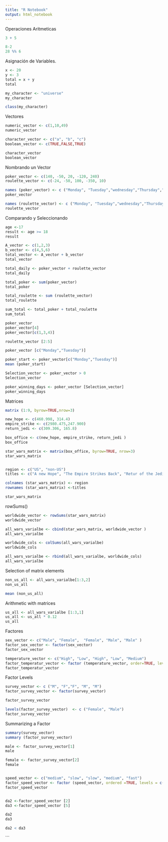 ```yaml
---
title: "R Notebook"
output: html_notebook
---
```

Operaciones Aritmeticas
```r
3 + 5

8-2
28 %% 6
```

Asignación de Variables. 
```r
x <- 20
y <- 3
total = x + y
total
```

```r
my_character <- "universe"
my_character
```

```r
class(my_character)
```

Vectores
```r
numeric_vector <- c(1,10,49)
numeric_vector

character_vector <- c("a", "b", "c")
boolean_vector <- c(TRUE,FALSE,TRUE)

character_vector
boolean_vector

```
Nombrando un Vector
```r
poker_vector <- c(140, -50, 20, -120, 240)
roulette_vector <- c(-24, -50, 100, -350, 10)

names (poker_vector) <- c ("Monday", "Tuesday","wednesday","Thursday","Friday")
poker_vector

names (roulette_vector) <- c ("Monday", "Tuesday","wednesday","Thursday","Friday")
roulette_vector
```
Comparando y Seleccionando

```r
age <-17
result <- age >= 18
result

A_vector <- c(1,2,3)
b_vector <- c(4,5,6)
total_vector <- A_vector + b_vector
total_vector

total_daily <- poker_vector + roulette_vector
total_daily

total_poker <- sum(poker_vector)
total_poker

total_roulette <- sum (roulette_vector)
total_roulette

sum_total <- total_poker + total_roulette
sum_total

poker_vector
poker_vector[4]
poker_vector[c(1,3,4)]

roulette_vector [2:5]

poker_vector [c("Monday","Tuesday")]

poker_start <- poker_vector[c("Monday","Tuesday")]
mean (poker_start)

Selection_vector <- poker_vector > 0
Selection_vector

poker_winning_days <- poker_vector [Selection_vector]
poker_winning_days
```
Matrices

```r

matrix (1:9, byrow=TRUE,nrow=3)

```

```r

new_hope <- c(460.998, 314.4)
empire_strike <- c(2980.475,247.900)
return_jedi <- c(309.306, 165.8)

box_office <- c(new_hope, empire_strike, return_jedi )
box_office

star_wars_matrix <- matrix(box_office, byrow=TRUE, nrow=3)
star_wars_matrix


region <- c("US", "non-US")
titles <- c("A new Hope", "The Empire Strikes Back", "Retur of the Jedi ")

colnames (star_wars_matrix) <- region 
rownames (star_wars_matrix) <-titles

star_wars_matrix
```
rowSums()

```r
worldwide_vector <- rowSums(star_wars_matrix)
worldwide_vector

all_wars_varialbe <- cbind(star_wars_matrix, worldwide_vector )
all_wars_varialbe

worldwide_cols <- colSums(all_wars_varialbe)
worldwide_cols

all_wars_varialbe <- rbind(all_wars_varialbe, worldwide_cols)
all_wars_varialbe

```
Selection of matrix elements

```r

non_us_all <- all_wars_varialbe[1:3,2]
non_us_all

mean (non_us_all)
```
Arithmetic with matrices
```r
us_all <- all_wars_varialbe [1:3,1]
us_all <- us_all * 0.12
us_all
```



Factores
```r
sex_vector <- c("Male", "Female",  "Female", "Male", "Male" )
factor_sex_vector <- factor(sex_vector)
factor_sex_vector

temperature_vector <- c("High", "Low", "High", "Low", "Medium")
factor_temperatur_vector <- factor (temperature_vector, order=TRUE, levels=c("Low", "Medium", "High"))
factor_temperatur_vector

```

Factor Levels

```r
survey_vector <- c ("M", "F","F", "M", "M")
factor_survey_vector <- factor(survey_vector)

factor_survey_vector

levels(factor_survey_vector)  <- c ("Female", "Male")
factor_survey_vector
```
Summarizing a Factor

```r
summary(survey_vector)
summary (factor_survey_vector)

male <- factor_survey_vector[1]
male

female <- factor_survey_vector[2]
female


speed_vector <- c("medium", "slow", "slow", "medium", "fast")
factor_speed_vector <- factor (speed_vector, ordered =TRUE, levels = c("slow", "medium", "fast"))
factor_speed_vector


da2 <-factor_speed_vector [2]
da3 <-factor_speed_vector [5]

da2
da3

da2 < da3


```


```

